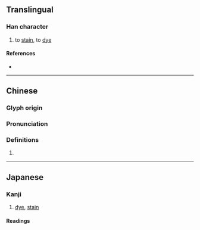 {{character info/new}}
==Translingual==

===Han character===
{{Han char|rn=64|rad=手|as=14|sn=17|four=51027|canj=QMBB|ids=⿰扌需}}

# to [[stain]], to [[dye]]

====References====
* {{Han ref|kx=0460.130|dkj=12866|dj=0809.030|hdz=31974.080|uh=64E9|ud=25833|bh=ECE9|bd=60649}}

----

==Chinese==
{{zh-forms}}

===Glyph origin===
{{Han etym}}

===Pronunciation===
{{zh-pron
|m=rǔ
|c=jeoi5,jyu5
|mc=y
|oc=y
|ma=
|cat=
}}

===Definitions===
{{zh-hanzi}}

# {{rfdef|zh}}

----

==Japanese==

===Kanji===
{{ja-kanji|grade=|rs=手14}}

# [[dye]], [[stain]]

====Readings====
{{rfv-pronunciation|ja}}
{{ja-readings
|goon=にゅ, に
|kanon=じゅ, ずい<ずい<ずゐ
|kun=ひた-す
}}